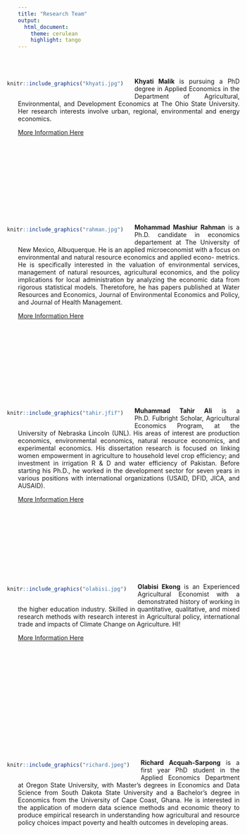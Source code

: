 ---
title: "Research Team"
output:
  html_document:
    theme: cerulean
    highlight: tango
---
<style>
body {
text-align: justify}
</style>

<br>
<br>

<div style= "float:left;position: relative; right: 25px; top: -7px;">
```{r echo=FALSE, out.width="200px", fig.align='left'}

knitr::include_graphics("khyati.jpg")

```
</div>

**Khyati Malik** is pursuing a PhD degree in Applied Economics in the Department of Agricultural, Environmental, and Development Economics at The Ohio State University. Her research interests involve urban, regional, environmental and energy economics. 

[More Information Here](https://aede.osu.edu/our-people/khyati-malik)


<br>
<br>
<br>
<br>
<br>
<br>
<br>
<br>
<br>
<br>


<div style= "float:left;position: relative; right: 25px; top: -7px;">
```{r echo=FALSE, out.width="200px", fig.align='left'}

knitr::include_graphics("rahman.jpg")

```
</div>

**Mohammad Mashiur Rahman** is a Ph.D. candidate in economics departement at The University of New Mexico, Albuquerque. He is an applied microeconomist with a focus on environmental and natural resource economics and applied econo-
metrics. He is specifically interested in the valuation of environmental services, management of natural resources,
agricultural economics, and the policy implications for local administration by analyzing the economic data from
rigorous statistical models. Theretofore, he has papers published at Water Resources and Economics, Journal of
Environmental Economics and Policy, and Journal of Health Management.

[More Information Here](https://sites.google.com/view/mohammad-mashiur-rahman)

<br>
<br>
<br>
<br>
<br>
<br>
<br>
<br>
<br>
<br>

<div style= "float:left;position: relative; right: 25px; top: -7px;">
```{r echo=FALSE, out.width="200px", fig.align='left'}

knitr::include_graphics("tahir.jfif")

```
</div>

**Muhammad Tahir Ali** is a Ph.D. Fulbright Scholar, Agricultural Economics Program, at the University of Nebraska Lincoln (UNL). His areas of interest are production economics, environmental economics, natural resource economics, and experimental economics. His dissertation research is focused on linking women empowerment in agriculture to household level crop efficiency; and investment in irrigation R & D and water efficiency of Pakistan. Before starting his Ph.D., he worked in the development sector for seven years in various positions with international organizations (USAID, DFID, JICA, and AUSAID).

[More Information Here](https://www.linkedin.com/in/muhammad-tahir-ali-0249a93a/)


<br>
<br>
<br>
<br>
<br>
<br>
<br>
<br>
<br>

<div style= "float:left;position: relative; right: 25px; top: -7px;">
```{r echo=FALSE, out.width="200px", fig.align='left'}

knitr::include_graphics("olabisi.jpg")

```
</div>

**Olabisi Ekong** is an Experienced Agricultural Economist with a demonstrated history of working in the higher education industry. Skilled in quantitative, qualitative, and mixed research methods with research interest in Agricultural policy, international trade and impacts of Climate Change on Agriculture. HI!

[More Information Here](https://linkedin.com/in/olabisi-ekong)


<br>
<br>
<br>
<br>
<br>
<br>
<br>
<br>
<br>
<br>
<br>
<br>
<br>
<br>

<div style= "float:left;position: relative; right: 25px; top: -7px;">
```{r echo=FALSE, out.width="200px", fig.align='left'}

knitr::include_graphics("richard.jpeg")

```
</div>

**Richard Acquah-Sarpong** is a first year PhD student in the Applied Economics Department at Oregon State University, with Master’s degrees in Economics and Data Science from South Dakota State University and a Bachelor’s degree in Economics from the University of Cape Coast, Ghana. He is interested in the application of modern data science methods and economic theory to produce empirical research in understanding how agricultural and resource policy choices impact poverty and health outcomes in developing areas.



